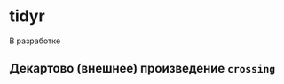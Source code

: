 # tidyr {#sec-r-tools-tidyr}

::: {.callout-important title="Состояние разработки"}
В разработке
:::

## Декартово (внешнее) произведение `crossing` {#sec-r-tools-tidyr-crossing}


